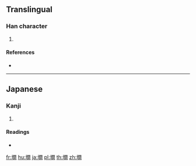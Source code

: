 ==Translingual==

===Han character===
{{Han char|rn=32|rad=土|as=12|sn=15|four=|canj=GANA|ids=⿰土間}}

# {{defn|Han|sort=土12}}

====References====
* {{Han ref|kx=0239.241|hdz=10489.101|uh=58B9|ud=22713}}

----

==Japanese==

===Kanji===
{{ja-kanji|grade=|rs=土12}}

# {{defn|lang=ja|sort=土12}}

====Readings====
* {{ja-readings|on=|kun=[[まま]] (mama)}}

[[fr:墹]]
[[hu:墹]]
[[ja:墹]]
[[pl:墹]]
[[th:墹]]
[[zh:墹]]